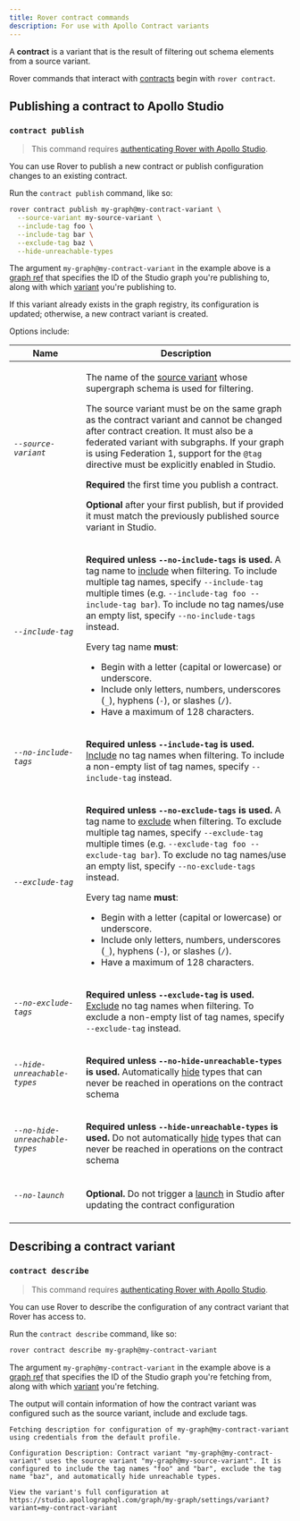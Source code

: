 ```yaml
---
title: Rover contract commands
description: For use with Apollo Contract variants
---
```


A **contract** is a variant that is the result of filtering out schema elements from a source variant.

Rover commands that interact with [contracts](https://www.apollographql.com/docs/graphos/delivery/contracts/) begin with `rover contract`.

## Publishing a contract to Apollo Studio

### `contract publish`

> This command requires [authenticating Rover with Apollo Studio](../configuring/#authenticating-with-apollo-studio).

You can use Rover to publish a new contract or publish configuration changes to an existing contract.

Run the `contract publish` command, like so:

```bash
rover contract publish my-graph@my-contract-variant \
  --source-variant my-source-variant \
  --include-tag foo \
  --include-tag bar \
  --exclude-tag baz \
  --hide-unreachable-types
```

The argument `my-graph@my-contract-variant` in the example above is a [graph ref](../conventions/#graph-refs) that specifies the ID of the Studio graph you're publishing to, along with which [variant](/graphos/graphs/overview/#variants) you're publishing to.

If this variant already exists in the graph registry, its configuration is updated; otherwise, a new contract variant is created.

Options include:

<table class="field-table">
<thead>
<tr>
<th>Name</th>
<th>Description</th>
</tr>
</thead>
<tbody>
<tr class="required">
<td>

###### `--source-variant`

</td>
<td>

The name of the [source variant](https://www.apollographql.com/docs/graphos/delivery/contracts/#2-fed1-enable-variant-support-for-tag) whose supergraph schema is used for filtering.

The source variant must be on the same graph as the contract variant and cannot be changed after contract creation. It must also be a federated variant with subgraphs. If your graph is using Federation 1, support for the `@tag` directive must be explicitly enabled in Studio.

**Required** the first time you publish a contract.

**Optional** after your first publish, but if provided it must match the previously published source variant in Studio.

</td>
</tr>
<tr class="required">
<td>

###### `--include-tag`

</td>
<td>

**Required unless `--no-include-tags` is used.** A tag name to [include](https://www.apollographql.com/docs/graphos/delivery/contracts/#contract-filters) when filtering. To include multiple tag names, specify `--include-tag` multiple times (e.g. `--include-tag foo --include-tag bar`). To include no tag names/use an empty list, specify `--no-include-tags` instead.

Every tag name **must**:

* Begin with a letter (capital or lowercase) or underscore.
* Include only letters, numbers, underscores (`_`), hyphens (`-`), or slashes (`/`).
* Have a maximum of 128 characters.

</td>
</tr>
<tr class="required">
<td>

###### `--no-include-tags`

</td>
<td>

**Required unless `--include-tag` is used.** [Include](https://www.apollographql.com/docs/graphos/delivery/contracts/#contract-filters) no tag names when filtering. To include a non-empty list of tag names, specify `--include-tag` instead.

</td>
</tr>
<tr class="required">
<td>

###### `--exclude-tag`

</td>
<td>

**Required unless `--no-exclude-tags` is used.** A tag name to [exclude](https://www.apollographql.com/docs/graphos/delivery/contracts/#contract-filters) when filtering. To exclude multiple tag names, specify `--exclude-tag` multiple times (e.g. `--exclude-tag foo --exclude-tag bar`). To exclude no tag names/use an empty list, specify `--no-exclude-tags` instead.

Every tag name **must**:

* Begin with a letter (capital or lowercase) or underscore.
* Include only letters, numbers, underscores (`_`), hyphens (`-`), or slashes (`/`).
* Have a maximum of 128 characters.

</td>
</tr>
<tr class="required">
<td>

###### `--no-exclude-tags`

</td>
<td>

**Required unless `--exclude-tag` is used.** [Exclude](https://www.apollographql.com/docs/graphos/delivery/contracts/#contract-filters) no tag names when filtering. To exclude a non-empty list of tag names, specify `--exclude-tag` instead.

</td>
</tr>
<tr class="required">
<td>

###### `--hide-unreachable-types`

</td>
<td>

**Required unless `--no-hide-unreachable-types` is used.** Automatically [hide](https://www.apollographql.com/docs/graphos/delivery/contracts/#contract-filters) types that can never be reached in operations on the contract schema

</td>
</tr>
<tr class="required">
<td>

###### `--no-hide-unreachable-types`

</td>
<td>

**Required unless `--hide-unreachable-types` is used.** Do not automatically [hide](https://www.apollographql.com/docs/graphos/delivery/contracts/#contract-filters) types that can never be reached in operations on the contract schema

</td>
</tr>
<tr>
<td>

###### `--no-launch`

</td>
<td>

**Optional.** Do not trigger a [launch](https://www.apollographql.com/docs/graphos/delivery/contracts/#review-and-launch) in Studio after updating the contract configuration

</td>
</tr>
</tbody>
</table>

## Describing a contract variant

### `contract describe`

> This command requires [authenticating Rover with Apollo Studio](../configuring/#authenticating-with-apollo-studio).

You can use Rover to describe the configuration of any contract variant that Rover has access to.

Run the `contract describe` command, like so:

```bash
rover contract describe my-graph@my-contract-variant
```

The argument `my-graph@my-contract-variant` in the example above is a [graph ref](../conventions/#graph-refs) that specifies the ID of the Studio graph you're fetching from, along with which [variant](/graphos/graphs/overview/#variants) you're fetching.

The output will contain information of how the contract variant was configured such as the source variant, include and exclude tags.

```
Fetching description for configuration of my-graph@my-contract-variant using credentials from the default profile.

Configuration Description: Contract variant "my-graph@my-contract-variant" uses the source variant "my-graph@my-source-variant". It is configured to include the tag names "foo" and "bar", exclude the tag name "baz", and automatically hide unreachable types.

View the variant's full configuration at https://studio.apollographql.com/graph/my-graph/settings/variant?variant=my-contract-variant
```